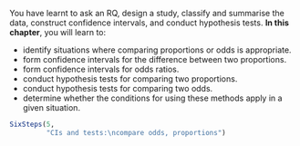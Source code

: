 ::: {.objectivesBox .objectives data-latex="{iconmonstr-target-4-240.png}"}
You have learnt to ask an RQ, design a study, classify and summarise the data, construct confidence intervals, and conduct hypothesis tests.
**In this chapter**, you will learn to:

* identify situations where comparing proportions or odds is appropriate.
* form confidence intervals for the difference between two proportions.
* form confidence intervals for odds ratios.
* conduct hypothesis tests for comparing two proportions.
* conduct hypothesis tests for comparing two odds.
* determine whether the conditions for using these methods apply in a given situation.
:::


```r
SixSteps(5, 
         "CIs and tests:\ncompare odds, proportions")
```


